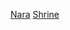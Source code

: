 {{日本行政區劃分類導航|神社}}
{{Commonscat|Shrines in Nara prefecture}}
[[Category:日本各都道府縣神社|Nara]]
[[Category:奈良縣宗教場所|Shrine]]